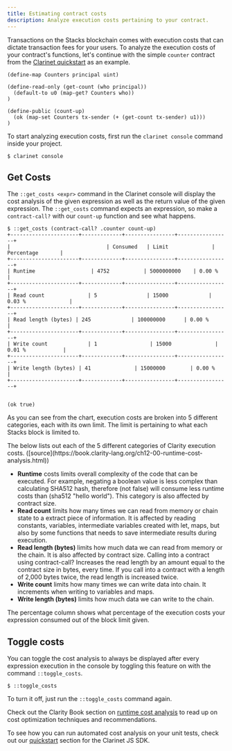 ```yaml
---
title: Estimating contract costs
description: Analyze execution costs pertaining to your contract.
---
```



Transactions on the Stacks blockchain comes with execution costs that can dictate transaction fees for your users. To analyze the execution costs of your contract's functions, let's continue with the simple `counter` contract from the [Clarinet quickstart](/stacks/clarinet/quickstart) as an example.

```clarity
(define-map Counters principal uint)

(define-read-only (get-count (who principal))
  (default-to u0 (map-get? Counters who))
)

(define-public (count-up)
  (ok (map-set Counters tx-sender (+ (get-count tx-sender) u1)))
)
```

To start analyzing execution costs, first run the `clarinet console` command inside your project.

```terminal
$ clarinet console
```

## Get Costs

The `::get_costs <expr>` command in the Clarinet console will display the cost analysis of the given expression as well as the return value of the given expression. The `::get_costs` command expects an expression, so make a `contract-call?` with our `count-up` function and see what happens.

```terminal
$ ::get_costs (contract-call? .counter count-up)
+----------------------+-------------+----------------+-----------------+
|                               | Consumed   | Limit              | Percentage       |
+----------------------+-------------+----------------+-----------------+
| Runtime                  | 4752           | 5000000000    | 0.00 %              |
+----------------------+-------------+----------------+-----------------+
| Read count              | 5                | 15000             | 0.03 %              |
+----------------------+-------------+----------------+-----------------+
| Read length (bytes) | 245             | 100000000      | 0.00 %             |
+----------------------+-------------+----------------+-----------------+
| Write count             | 1                 | 15000              | 0.01 %            |
+----------------------+-------------+----------------+-----------------+
| Write length (bytes) | 41              | 15000000        | 0.00 %             |
+----------------------+-------------+----------------+-----------------+


(ok true)
```

As you can see from the chart, execution costs are broken into 5 different categories, each with its own limit. The limit is pertaining to what each Stacks block is limited to.

<Callout title="Execution Cost Categories">
The below lists out each of the 5 different categories of Clarity execution costs. ([source](https://book.clarity-lang.org/ch12-00-runtime-cost-analysis.html))

- **Runtime** costs limits overall complexity of the code that can be executed. For example, negating a boolean value is less complex than calculating SHA512 hash, therefore (not false) will consume less runtime costs than (sha512 "hello world"). This category is also affected by contract size.
- **Read count** limits how many times we can read from memory or chain state to a extract piece of information. It is affected by reading constants, variables, intermediate variables created with let, maps, but also by some functions that needs to save intermediate results during execution.
- **Read length (bytes)** limits how much data we can read from memory or the chain. It is also affected by contract size. Calling into a contract using contract-call? Increases the read length by an amount equal to the contract size in bytes, every time. If you call into a contract with a length of 2,000 bytes twice, the read length is increased twice.
- **Write count** limits how many times we can write data into chain. It increments when writing to variables and maps.
- **Write length (bytes)** limits how much data we can write to the chain.

</Callout>

The percentage column shows what percentage of the execution costs your expression consumed out of the block limit given.

## Toggle costs

You can toggle the cost analysis to always be displayed after every expression execution in the console by toggling this feature on with the command `::toggle_costs`.

```terminal
$ ::toggle_costs
```

To turn it off, just run the `::toggle_costs` command again.

Check out the Clarity Book section on [runtime cost analysis](https://book.clarity-lang.org/ch12-00-runtime-cost-analysis.html) to read up on cost optimization techniques and recommendations.

To see how you can run automated cost analysis on your unit tests, check out our [quickstart](/stacks/clarinet-js-sdk/quickstart#run-your-tests-with-code-coverage-and-cost-analysis) section for the Clarinet JS SDK.

